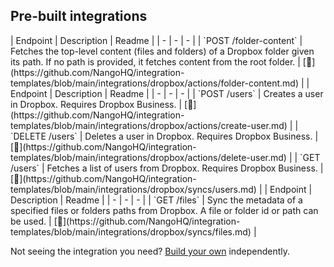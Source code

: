 
## Pre-built integrations

<AccordionGroup>


<Accordion title="Folders">
| Endpoint | Description | Readme |
| - | - | - |
| `POST /folder-content` | Fetches the top-level content (files and folders) of a Dropbox folder given its path. If no path is provided, it fetches content from the root folder. | [🔗](https://github.com/NangoHQ/integration-templates/blob/main/integrations/dropbox/actions/folder-content.md) |
</Accordion>


<Accordion title="Users">
| Endpoint | Description | Readme |
| - | - | - |
| `POST /users` | Creates a user in Dropbox. Requires Dropbox Business. | [🔗](https://github.com/NangoHQ/integration-templates/blob/main/integrations/dropbox/actions/create-user.md) |
| `DELETE /users` | Deletes a user in Dropbox. Requires Dropbox Business. | [🔗](https://github.com/NangoHQ/integration-templates/blob/main/integrations/dropbox/actions/delete-user.md) |
| `GET /users` | Fetches a list of users from Dropbox. Requires Dropbox Business. | [🔗](https://github.com/NangoHQ/integration-templates/blob/main/integrations/dropbox/syncs/users.md) |
</Accordion>


<Accordion title="Others">
| Endpoint | Description | Readme |
| - | - | - |
| `GET /files` | Sync the metadata of a specified files or folders paths from Dropbox. A file or folder id or path can be used. | [🔗](https://github.com/NangoHQ/integration-templates/blob/main/integrations/dropbox/syncs/files.md) |
</Accordion>

</AccordionGroup>

<Tip>Not seeing the integration you need? [Build your own](https://docs.nango.dev/guides/platform/functions) independently.</Tip>

